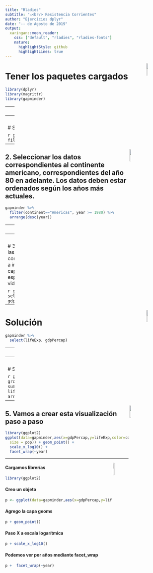 ```yaml
---
title: "Rladies"
subtitle: "⚔<br/> Resistencia Corrientes"
author: "Ejercicios dplyr"
date: "-- de Agosto de 2019"
output:
  xaringan::moon_reader:
    css: ["default", "rladies", "rladies-fonts"]
    nature: 
      highlightStyle: github
      highlightLines: true
---
```

<img src="dplyr.png" width="10%" align="right" />

# Tener los paquetes cargados

```r
library(dplyr)
library(magrittr)
library(gapminder)
```


---
<img src="dplyr.png" width="10%" align="right" />

# 1. De gapminder seleccionar los datos correspondientes a Argentina. 


```r
gapminder_unfiltered %>%
  filter(country=="Argentina")
```



---
<img src="dplyr.png" width="10%" align="right" />

# Solución

```r
gapminder %>%
  filter(country=="Argentina")
```

---
<img src="dplyr.png" width="10%" align="right" />

## 2. Seleccionar los datos correspondientes al continente americano, correspondientes del año 80 en adelante. Los datos deben estar ordenados según los años más actuales. 

```r
gapminder %>%
  filter(continent=="Americas", year >= 1980) %>%
  arrange(desc(year))
```

---
<img src="dplyr.png" width="10%" align="right" />

# Solución
```r
gapminder %>%
  filter(continent=="Americas", year >= 1980) %>%
  arrange(desc(year))
```

---
<img src="dplyr.png" width="10%" align="right" />

# 3. Seleccionar las columnas correspondientes a ingresos per capita y esperanza de vida

```r
gapminder %>%
  select(lifeExp, gdpPercap)
```
---
<img src="dplyr.png" width="10%" align="right" />

# Solución 

```r
gapminder %>%
  select(lifeExp, gdpPercap)
```
---
<img src="dplyr.png" width="10%" align="right" />

# 4. Calcular la media por continente del ingreso per cápita y la esperanza de vida. Ordenarlos de mayor a menor según la esperanza de vida.

```r
gapminder %>%
  group_by(continent) %>%
  summarize(gpd=mean(gdpPercap), lifeE=mean(lifeExp)) %>%
  arrange(desc(lifeE))
```



---
<img src="dplyr.png" width="10%" align="right" />

# Solución

```r
gapminder %>%
  group_by(continent) %>%
  summarize(gpd=mean(gdpPercap), lifeE=mean(lifeExp)) %>%
  arrange(desc(lifeE))
```

---
<img src="dplyr.png" width="10%" align="right" />

## 5. Vamos a crear esta visualización paso a paso


```r
library(ggplot2)
ggplot(data=gapminder,aes(x=gdpPercap,y=lifeExp,color=continent,
  size = pop)) + geom_point() + 
  scale_x_log10() + 
  facet_wrap(~year)
```


---
<img src="dplyr.png" width="10%" align="right" />

#### Cargamos librerías

```r
library(ggplot2)
```

#### Creo un objeto

```r
p <- ggplot(data=gapminder,aes(x=gdpPercap,y=lifeExp,color=continent, size = pop)) 
```
#### Agrego la capa geoms
```r
p + geom_point() 
```
#### Paso X a escala logarítmica 
```r
p + scale_x_log10()
```
#### Podemos ver por años mediante facet_wrap
```r
p +  facet_wrap(~year)
```
